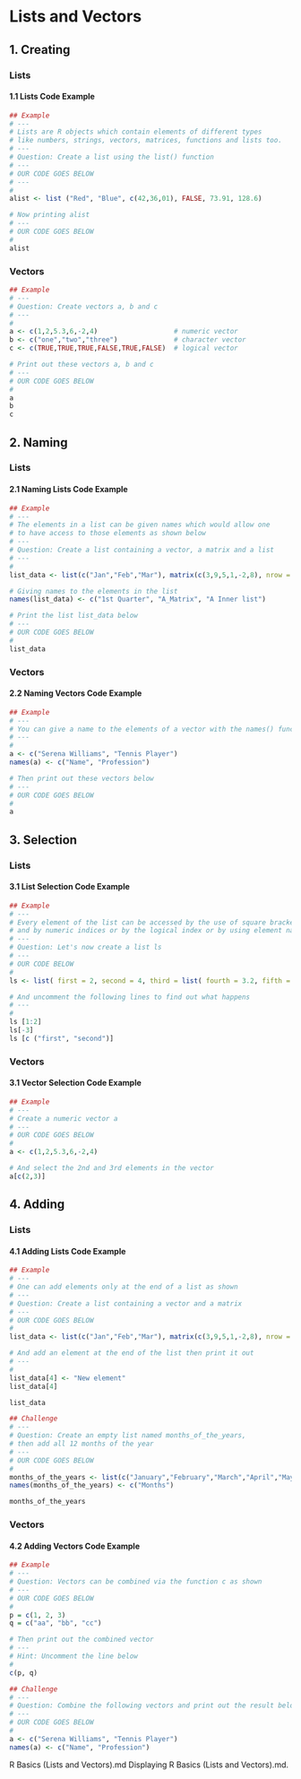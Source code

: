 # Lists and Vectors

## 1. Creating

### Lists

#### 1.1 Lists Code Example


```{r}
## Example 
# ---
# Lists are R objects which contain elements of different types 
# like numbers, strings, vectors, matrices, functions and lists too.
# ---
# Question: Create a list using the list() function
# ---
# OUR CODE GOES BELOW
# ---
#
alist <- list ("Red", "Blue", c(42,36,01), FALSE, 73.91, 128.6)

# Now printing alist
# ---
# OUR CODE GOES BELOW
# 
alist

```

### Vectors


```{r}
## Example 
# ---
# Question: Create vectors a, b and c 
# ---
# 
a <- c(1,2,5.3,6,-2,4)                   # numeric vector 
b <- c("one","two","three")              # character vector 
c <- c(TRUE,TRUE,TRUE,FALSE,TRUE,FALSE)  # logical vector

# Print out these vectors a, b and c
# ---
# OUR CODE GOES BELOW
# 
a
b
c
```

## 2. Naming

### Lists

#### 2.1 Naming Lists Code Example


```{r}
## Example 
# ---
# The elements in a list can be given names which would allow one 
# to have access to those elements as shown below
# ---
# Question: Create a list containing a vector, a matrix and a list
# ---
# 
list_data <- list(c("Jan","Feb","Mar"), matrix(c(3,9,5,1,-2,8), nrow = 2), list("green",12.3)) 

# Giving names to the elements in the list
names(list_data) <- c("1st Quarter", "A_Matrix", "A Inner list") 

# Print the list list_data below
# ---
# OUR CODE GOES BELOW
# 
list_data

```

### Vectors

#### 2.2 Naming Vectors Code Example


```{r}
## Example 
# ---
# You can give a name to the elements of a vector with the names() function as shown below
# ---
# 
a <- c("Serena Williams", "Tennis Player") 
names(a) <- c("Name", "Profession")

# Then print out these vectors below
# ---
# OUR CODE GOES BELOW
# 
a

```

## 3. Selection

### Lists

#### 3.1 List Selection Code Example


```{r}
## Example 
# ---
# Every element of the list can be accessed by the use of square brackets, 
# and by numeric indices or by the logical index or by using element names.:
# ---
# Question: Let's now create a list ls
# ---
# OUR CODE BELOW
# 
ls <- list( first = 2, second = 4, third = list( fourth = 3.2, fifth = 6.4 ) )

# And uncomment the following lines to find out what happens
# ---
# 
ls [1:2]
ls[-3]
ls [c ("first", "second")]
```

### Vectors

#### 3.1 Vector Selection Code Example


```{r}
## Example
# ---
# Create a numeric vector a 
# ---
# OUR CODE GOES BELOW
# 
a <- c(1,2,5.3,6,-2,4) 

# And select the 2nd and 3rd elements in the vector
a[c(2,3)]


```

## 4. Adding

### Lists

#### 4.1 Adding Lists Code Example


```{r}
## Example  
# ---
# One can add elements only at the end of a list as shown
# ---
# Question: Create a list containing a vector and a matrix 
# ---
# OUR CODE GOES BELOW
# 
list_data <- list(c("Jan","Feb","Mar"), matrix(c(3,9,5,1,-2,8), nrow = 2))

# And add an element at the end of the list then print it out
# ---
# 
list_data[4] <- "New element" 
list_data[4]

list_data
```


```{r}
## Challenge
# ---
# Question: Create an empty list named months_of_the_years, 
# then add all 12 months of the year
# ---
# OUR CODE GOES BELOW
# 
months_of_the_years <- list(c("January","February","March","April","May","June","July","August","September","October","November","December"))
names(months_of_the_years) <- c("Months") 

months_of_the_years
```

### Vectors

#### 4.2 Adding Vectors Code Example


```{r}
## Example 
# ---
# Question: Vectors can be combined via the function c as shown
# ---
# OUR CODE GOES BELOW
# 
p = c(1, 2, 3)
q = c("aa", "bb", "cc")

# Then print out the combined vector
# ---
# Hint: Uncomment the line below
# 
c(p, q)


```


```{r}
## Challenge 
# ---
# Question: Combine the following vectors and print out the result below
# ---
# OUR CODE GOES BELOW
# 
a <- c("Serena Williams", "Tennis Player") 
names(a) <- c("Name", "Profession")


```
R Basics (Lists and Vectors).md
Displaying R Basics (Lists and Vectors).md.